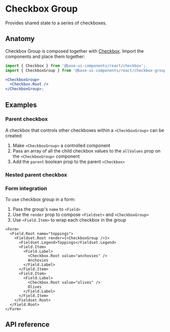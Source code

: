 # Checkbox Group

<Subtitle>Provides shared state to a series of checkboxes.</Subtitle>
<Meta
  name="description"
  content="A high-quality, unstyled React checkbox group component that provides a shared state for a series of checkboxes."
/>

<Demo path="./demos/hero" />

## Anatomy

Checkbox Group is composed together with [Checkbox](/react/components/checkbox). Import the components and place them together:

```jsx title="Anatomy"
import { Checkbox } from '@base-ui-components/react/checkbox';
import { CheckboxGroup } from '@base-ui-components/react/checkbox-group';

<CheckboxGroup>
  <Checkbox.Root />
</CheckboxGroup>;
```

## Examples

### Parent checkbox

A checkbox that controls other checkboxes within a `<CheckboxGroup>` can be created:

1. Make `<CheckboxGroup>` a controlled component
2. Pass an array of all the child checkbox values to the `allValues` prop on the `<CheckboxGroup>` component
3. Add the `parent` boolean prop to the parent `<Checkbox>`

<Demo path="./demos/parent" />

### Nested parent checkbox

<Demo compact path="./demos/nested" />

### Form integration

To use checkbox group in a form:

1. Pass the group's `name` to `<Field>`
2. Use the `render` prop to compose `<Fieldset>` and `<CheckboxGroup>`
3. Use `<Field.Item>` to wrap each checkbox in the group

```tsx title="Using CheckboxGroup in a form"
<Form>
  <Field.Root name="toppings">
    <Fieldset.Root render={<CheckboxGroup />}>
      <Fieldset.Legend>Toppings</Fieldset.Legend>
      <Field.Item>
        <Field.Label>
          <Checkbox.Root value="anchovies" />
          Anchovies
        </Field.Label>
      </Field.Item>
      <Field.Item>
        <Field.Label>
          <Checkbox.Root value="olives" />
          Olives
        </Field.Label>
      </Field.Item>
    </Fieldset.Root>
  </Field.Root>
</Form>
```

<Demo compact path="./demos/form" />

## API reference

<Reference component="CheckboxGroup" />

